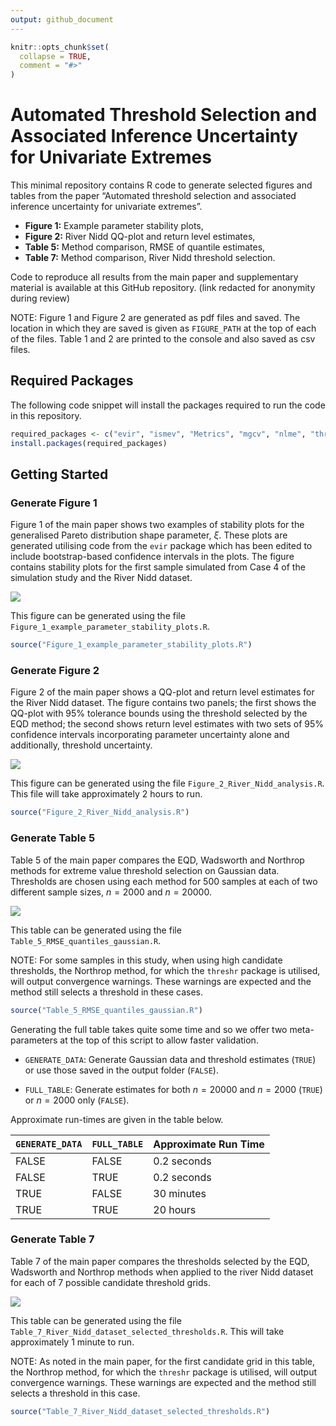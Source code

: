 ```yaml
---
output: github_document
---
```


<!-- README.md is generated from README.Rmd. Please edit that file -->

```r
knitr::opts_chunk$set(
  collapse = TRUE,
  comment = "#>"
)
```

# Automated Threshold Selection and Associated Inference Uncertainty for Univariate Extremes

This minimal repository contains R code to generate selected figures and tables from the paper "Automated threshold selection and associated inference uncertainty for univariate extremes".

- __Figure 1:__ Example parameter stability plots,
- __Figure 2:__ River Nidd QQ-plot and return level estimates,
- __Table 5:__  Method comparison, RMSE of quantile estimates,
- __Table 7:__  Method comparison, River Nidd threshold selection.

Code to reproduce all results from the main paper and supplementary material is available at this GitHub repository. (link redacted for anonymity during review)

NOTE: Figure 1 and Figure 2 are generated as pdf files and saved. The location in which they are saved is given as `FIGURE_PATH` at the top of each of the files. Table 1 and 2 are printed to the console and also saved as csv files.

## Required Packages

The following code snippet will install the packages required to run the code in this repository.

```r
required_packages <- c("evir", "ismev", "Metrics", "mgcv", "nlme", "threshr")
install.packages(required_packages)
```


## Getting Started 

### Generate Figure 1

Figure 1 of the main paper shows two examples of stability plots for the generalised Pareto distribution shape parameter, $\xi$. These plots are generated utilising code from the `evir` package which has been edited to include bootstrap-based confidence intervals in the plots. The figure contains stability plots for the first sample simulated from Case 4 of the simulation study and the River Nidd dataset. 

![](readme-images/figure-1.png)

This figure can be generated using the file `Figure_1_example_parameter_stability_plots.R`. 

```r
source("Figure_1_example_parameter_stability_plots.R")
```

### Generate Figure 2

Figure 2 of the main paper shows a QQ-plot and return level estimates for the River Nidd dataset. The figure contains two panels; the first shows the QQ-plot with 95% tolerance bounds using the threshold selected by the EQD method; the second shows return level estimates with two sets of 95% confidence intervals incorporating parameter uncertainty alone and additionally, threshold uncertainty. 

![](readme-images/figure-2.png)

This figure can be generated using the file `Figure_2_River_Nidd_analysis.R`. This file will take approximately 2 hours to run.

```r
source("Figure_2_River_Nidd_analysis.R")
```

### Generate Table 5

Table 5 of the main paper compares the EQD, Wadsworth and Northrop methods for extreme value threshold selection on Gaussian data. Thresholds are chosen using each method for 500 samples at each of two different sample sizes, $n = 2000$ and $n = 20000$.

![](readme-images/table-5.png)

This table can be generated using the file `Table_5_RMSE_quantiles_gaussian.R`. 

NOTE: For some samples in this study, when using high candidate thresholds, the Northrop method, for which the `threshr` package is utilised, will output convergence warnings. These warnings are expected and the method still selects a threshold in these cases. 

```r
source("Table_5_RMSE_quantiles_gaussian.R")
```

Generating the full table takes quite some time and so we offer two meta-parameters at the top of this script to allow faster validation. 

- `GENERATE_DATA`: Generate Gaussian data and threshold estimates (`TRUE`) or use those saved in the output folder (`FALSE`).

- `FULL_TABLE`: Generate estimates for both $n = 20000$ and $n = 2000$ (`TRUE`) or $n = 2000$ only (`FALSE`).

Approximate run-times are given in the table below. 

| `GENERATE_DATA` | `FULL_TABLE` | Approximate Run Time |
|-----------------|--------------|----------------------|
| FALSE           | FALSE        | 0.2 seconds          |
| FALSE           | TRUE         | 0.2 seconds          |
| TRUE            | FALSE        | 30 minutes           |
| TRUE            | TRUE         | 20 hours             |


### Generate Table 7

Table 7 of the main paper compares the thresholds selected by the EQD, Wadsworth and Northrop methods when applied to the river Nidd dataset for each of 7 possible candidate threshold grids. 

![](readme-images/table-7.png)

This table can be generated using the file `Table_7_River_Nidd_dataset_selected_thresholds.R`. This will take approximately 1 minute to run. 

NOTE: As noted in the main paper, for the first candidate grid in this table, the Northrop method, for which the `threshr` package is utilised, will output convergence warnings. These warnings are expected and the method still selects a threshold in this case.

```r
source("Table_7_River_Nidd_dataset_selected_thresholds.R")
```


